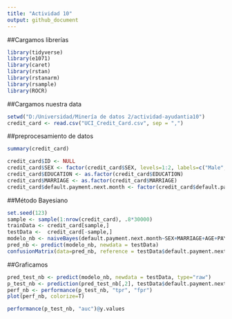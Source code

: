 ```yaml
---
title: "Actividad 10"
output: github_document
---
```




##Cargamos librerías 
```r
library(tidyverse)
library(e1071)
library(caret)
library(rstan)
library(rstanarm)
library(rsample)
library(ROCR)
```
##Cargamos nuestra data
```r
setwd("D:/Universidad/Minería de datos 2/actividad-ayudantia10")
credit_card <- read.csv("UCI_Credit_Card.csv", sep = ",")
```
##preprocesamiento de datos

```r
summary(credit_card)
```
```r
credit_card$ID <- NULL
credit_card$SEX <- factor(credit_card$SEX, levels=1:2, labels=c("Male", "Female"))
credit_card$EDUCATION <- as.factor(credit_card$EDUCATION)
credit_card$MARRIAGE <- as.factor(credit_card$MARRIAGE)
credit_card$default.payment.next.month <- factor(credit_card$default.payment.next.month, levels = 0:1, labels=c("No", "Yes"))
```
##Método Bayesiano
```r
set.seed(123)
sample <- sample(1:nrow(credit_card), .8*30000)
trainData <- credit_card[sample,]
testData <-  credit_card[-sample,]
modelo_nb <- naiveBayes(default.payment.next.month~SEX+MARRIAGE+AGE+PAY_0+PAY_6+BILL_AMT1+BILL_AMT6+PAY_AMT1+PAY_AMT6, trainData, laplace=1)
pred_nb <- predict(modelo_nb, newdata = testData)
confusionMatrix(data=pred_nb, reference = testData$default.payment.next.month)
```
##Graficamos

```r
pred_test_nb <- predict(modelo_nb, newdata = testData, type="raw")
p_test_nb <- prediction(pred_test_nb[,2], testData$default.payment.next.month)
perf_nb <- performance(p_test_nb, "tpr", "fpr")
plot(perf_nb, colorize=T)
```

```r
performance(p_test_nb, "auc")@y.values
```
